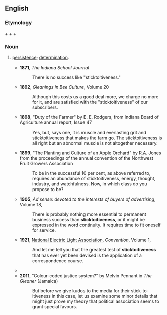 ==English==

===Etymology===
{{term|stick to||persist at}} + {{term|it}} + {{term|-ive}} + {{term|-ness}}

===Noun===
{{en-noun|-}}

# {{informal}} [[persistence]]; [[determination]].
#*'''1871''', ''The Indiana School Journal''
#*: There is no success like "sticktoitiveness."
#*'''1892''', ''Gleanings in Bee Culture'', Volume 20
#*: Although this costs us a good deal more, we charge no more for it, and are satisfied with the "sticktoitiveness" of our subscribers.
#*'''1898''', "Duty of the Farmer" by E. E. Rodgers, from Indiana Board of Agriculture annual report, Issue 47 
#*: Yes, but, says one, it is muscle and everlasting grit and sticktoitiveness that makes the farm go. The sticktoitiveness is all right but an abnormal muscle is not altogether necessary.
#*'''1899''', "The Planting and Culture of an Apple Orchard" by R.A. Jones from the proceedings of the annual convention of the Northwest Fruit Growers Association
#*: To be in the successful 10 per cent, as above referred to, requires an abundance of sticktoitiveness, energy, thought, industry, and watchfulness. Now, in which class do you propose to be? 
#* '''1905''', ''Ad sense: devoted to the interests of buyers of advertising'', Volume 18,
#*: There is probably nothing more essential to permanent business success than '''sticktoitiveness''', or it might be expressed in the word continuity. It requires time to fit oneself for service.
#* '''1921''', [[w:National Electric Light Association|National Electric Light Association]], ''Convention'', Volume 1,
#*: And let me tell you that the greatest test of '''sticktoitiveness''' that has ever yet been devised is the application of a correspondence course.
#*{{quote-book|title=How can I keep from singing: Pete Seeger‎|page=305|author=David King Dunaway|year=1990|passage=Perhaps he oversimplified his life when he wrote: "All you need to be a modern johnny Appleseed is a guitar and some '''sticktoitiveness''',"}}
#*'''2011''', "Colour-coded justice system?" by Melvin Pennant in ''The Gleaner'' (Jamaica)
#*: But before we give kudos to the media for their stick-to-itiveness in this case, let us examine some minor details that might just prove my theory that political association seems to grant special favours.